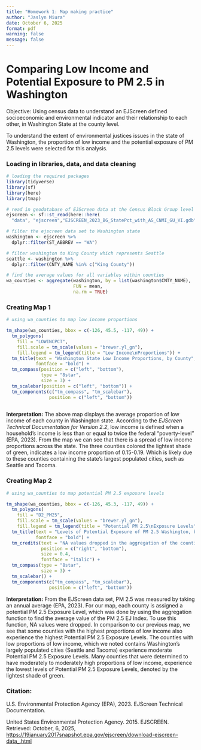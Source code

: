 ```yaml
---
title: "Homework 1: Map making practice"
author: "Jaslyn Miura"
date: October 6, 2025
format: pdf
warning: false
message: false
---
```


# Comparing Low Income and Potential Exposure to PM 2.5 in Washington

Objective: Using census data to understand an EJScreen defined socioeconomic and environmental indicator and their relationship to each other, in Washington State at the county level.

To understand the extent of environmental justices issues in the state of Washington, the proportion of low income and the potential exposure of PM 2.5 levels were selected for this analysis.

### Loading in libraries, data, and data cleaning

```r

# loading the required packages
library(tidyverse)
library(sf)
library(here)
library(tmap)
```


``` r

# read in geodatabase of EJScreen data at the Census Block Group level
ejscreen <- sf::st_read(here::here(
  "data", "ejscreen","EJSCREEN_2023_BG_StatePct_with_AS_CNMI_GU_VI.gdb")) 

# filter the ejscreen data set to Washington state
washington <- ejscreen %>%
  dplyr::filter(ST_ABBREV == "WA") 

# filter washington to King County which represents Seattle
seattle <- washington %>%
  dplyr::filter(CNTY_NAME %in% c("King County"))

# find the average values for all variables within counties
wa_counties <- aggregate(washington, by = list(washington$CNTY_NAME), 
                         FUN = mean, 
                         na.rm = TRUE)

```

### Creating Map 1 

```r

# using wa_counties to map low income proportions

tm_shape(wa_counties, bbox = c(-126, 45.5, -117, 49)) +
  tm_polygons(
    fill = "LOWINCPCT",
    fill.scale = tm_scale(values = "brewer.yl_gn"),
    fill.legend = tm_legend(title = "Low Income\nProportions")) +
  tm_title(text = "Washington State Low Income Proportions, by County",
           fontface = "bold") +
  tm_compass(position = c("left", "bottom"),
             type = "8star",
             size = 3) +
  tm_scalebar(position = c("left", "bottom")) +
  tm_components(c("tm_compass", "tm_scalebar"),
                position = c("left", "bottom"))
  
```

**Interpretation:** The above map displays the average proportion of low income of each county in Washington state. According to the *EJScreen Technical Documentation for Version 2.2*, low income is defined when a household's income is less than or equal to twice the federal "poverty-level" (EPA, 2023). From the map we can see that there is a spread of low income proportions across the state. The three counties colored the lightest shade of green, indicates a low income proportion of 0.15-0.19. Which is likely due to these counties containing the state's largest populated cities, such as Seattle and Tacoma.

### Creating Map 2

```r

# using wa_counties to map potential PM 2.5 exposure levels

tm_shape(wa_counties, bbox = c(-126, 45.3, -117, 49)) +
  tm_polygons(
    fill = "D2_PM25",
    fill.scale = tm_scale(values = "brewer.yl_gn"),
    fill.legend = tm_legend(title = "Potential PM 2.5\nExposure Levels")) +
  tm_title(text = "Levels of Potential Exposure of PM 2.5 Washington, by County",
           fontface = "bold") +
  tm_credits(text = "NA values dropped in the aggregation of the counties.",
             position = c("right", "bottom"),
             size = 0.4,
             fontface = "italic") +
  tm_compass(type = "8star", 
             size = 3) +
  tm_scalebar() +
  tm_components(c("tm_compass", "tm_scalebar"),
                position = c("left", "bottom")) 
```

**Interpretation:** From the EJScreen data set, PM 2.5 was measured by taking an annual average (EPA, 2023). For our map, each county is assigned a potential PM 2.5 Exposure Level, which was done by using the aggregation function to find the average value of the PM 2.5 EJ Index. To use this function, NA values were dropped. In comparison to our previous map, we see that some counties with the highest proportions of low income also experience the highest Potential PM 2.5 Exposure Levels. The counties with low proportions of low income, which we noted contains Washington's largely populated cities (Seattle and Tacoma) experience moderate Potential PM 2.5 Exposure Levels. Many counties that were determined to have moderately to moderately high proportions of low income, experience the lowest levels of Potential PM 2.5 Exposure Levels, denoted by the lightest shade of green.

### **Citation**: 

U.S. Environmental Protection Agency (EPA), 2023. EJScreen Technical Documentation.

United States Environmental Protection Agency. 2015. EJSCREEN. Retrieved: October, 6, 2025, <https://19january2017snapshot.epa.gov/ejscreen/download-ejscreen-data_.html>
